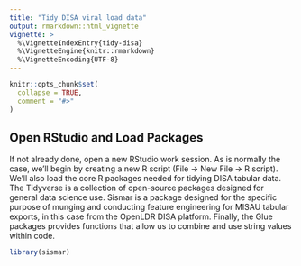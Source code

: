 ```yaml
---
title: "Tidy DISA viral load data"
output: rmarkdown::html_vignette
vignette: >
  %\VignetteIndexEntry{tidy-disa}
  %\VignetteEngine{knitr::rmarkdown}
  %\VignetteEncoding{UTF-8}
---
```


```r
knitr::opts_chunk$set(
  collapse = TRUE,
  comment = "#>"
)
```

## Open RStudio and Load Packages

If not already done, open a new RStudio work session.  As is normally the case, we'll begin by creating a new R script (File -> New File -> R script).  We'll also load the core R packages needed for tidying DISA tabular data. The Tidyverse is a collection of open-source packages designed for general data science use. Sismar is a package designed for the specific purpose of munging and conducting feature engineering for MISAU tabular exports, in this case from the OpenLDR DISA platform. Finally, the Glue packages provides functions that allow us to combine and use string values within code.


```r
library(sismar)
```
